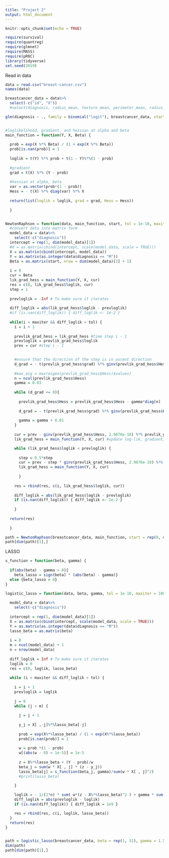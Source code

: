 ```yaml
---
title: "Project 2"
output: html_document
---
```


```r
knitr::opts_chunk$set(echo = TRUE)

require(survival)
require(quantreg)
require(glmnet)
require(MASS)
require(pROC)
library(tidyverse)
set.seed(2019)
```

Read in data

```r

data = read.csv("breast-cancer.csv")
names(data)

breastcancer_data = data%>%
  select(-c("id", "X"))
  #select(diagnosis, radius_mean, texture_mean, perimeter_mean, radius_se, radius_worst)
```

```r

glm(diagnosis ~ ., family = binomial("logit"), breastcancer_data, start = rep(1, 31))


#loglikelihood, gradient, and hessian at alpha and beta
main_function = function(Y, X, Beta) {
  
  prob = exp(X %*% Beta) / (1 + exp(X %*% Beta))
  prob[is.nan(prob)] = 1
  
  loglik = t(Y) %*% prob + t(1 - Y)%*%(1 - prob) 
  
  #gradient 
  grad = t(X) %*% (Y - prob)
  
  #hessian at alpha, beta
  var = as.vector(prob*(1 - prob))
  Hess = - t(X) %*% diag(var) %*% X 
  
  return(list(loglik = loglik, grad = grad, Hess = Hess))
  
  }


NewtonRaphson = function(data, main_function, start, tol = 1e-10, maxiter = 200) {
  #convert data into matrix form
  model_data = data%>%
    select(-c("diagnosis"))
  intercept = rep(1, dim(model_data)[1])
  #X = as.matrix(cbind(intercept, scale(model_data, scale = TRUE)))
  X = as.matrix(cbind(intercept, model_data))
  Y = as.matrix(as.integer(data$diagnosis == "M"))
  Beta = as.matrix(start, nrow = dim(model_data)[2] + 1)
    
  i = 0
  cur = Beta
  lik_grad_hess = main_function(Y, X, cur)
  res = c(0, lik_grad_hess$loglik, cur)
  step = 1
  
  prevloglik = -Inf # To make sure it iterates
  
  diff_loglik = abs(lik_grad_hess$loglik - prevloglik)
  #if (is.nan(diff_loglik)) { diff_loglik <- 1e-2 }
  
  while(i < maxiter && diff_loglik > tol) {
    i = i + 1
    
    prevlik_grad_hess = lik_grad_hess #time step i - 1
    prevloglik = prevlik_grad_hess$loglik
    prev = cur #step i - 1

    
    #ensure that the direction of the step is in ascent direction
    d_grad = - t(prevlik_grad_hess$grad) %*% ginv(prevlik_grad_hess$Hess, 2.9876e-18 ) %*% (prevlik_grad_hess$grad)
    
    #max_eig = max(eigen(prevlik_grad_hess$Hess)$values)
    n = ncol(prevlik_grad_hess$Hess)
    gamma = 0.01
      
    while (d_grad <= 0){
      
      prevlik_grad_hess$Hess = prevlik_grad_hess$Hess - gamma*diag(n)
      
      d_grad = - t(prevlik_grad_hess$grad) %*% ginv(prevlik_grad_hess$Hess, 2.9876e-18 ) %*% (prevlik_grad_hess$grad)
      
      gamma = gamma + 0.01
    }
    
    cur = prev - ginv(prevlik_grad_hess$Hess, 2.9876e-18) %*% prevlik_grad_hess$grad #step find theta for step i 
    lik_grad_hess = main_function(Y, X, cur) #update log-lik, gradient, Hessian for step i 

    while (lik_grad_hess$loglik < prevloglik) {
      
      step = 0.5*step
      cur = prev - step * ginv(prevlik_grad_hess$Hess, 2.9876e-18) %*% prevlik_grad_hess$grad
      lik_grad_hess = main_function(Y, X, cur)
      
      }
    
    res = rbind(res, c(i, lik_grad_hess$loglik, cur)) 
    
    diff_loglik = abs(lik_grad_hess$loglik - prevloglik)
    if (is.nan(diff_loglik)) { diff_loglik <- 1e-2 }
    
    }
  
  return(res)
  
  }

path = NewtonRaphson(breastcancer_data, main_function, start = rep(0, dim(breastcancer_data)[2]))
path[dim(path)[1],]

```

LASSO 

```r

s_function = function(beta, gamma) {
  
  if(abs(beta) - gamma > 0){
    beta_lasso = sign(beta) * (abs(beta) - gamma)}
  else {beta_lasso = 0}
}

logistic_lasso = function(data, beta, gamma, tol = 1e-10, maxiter = 1000) {
  
  model_data = data%>%
    select(-c("diagnosis"))
  
  intercept = rep(1, dim(model_data)[1])
  X = as.matrix(cbind(intercept, scale(model_data, scale = TRUE)))
  Y = as.matrix(as.integer(data$diagnosis == "M"))
  lasso_beta = as.matrix(beta)
  
  i = 0
  m = ncol(model_data) + 1
  n = nrow(model_data)
  
  diff_loglik = Inf # To make sure it iterates
  loglik = 0
  res = c(0, loglik, lasso_beta)
  
  while (i < maxiter && diff_loglik > tol) {
    
    i = i + 1
    prevloglik = loglik
    
    j = 0
    while (j < m) {
      
      j = j + 1
      
      y_j = X[ ,-j]%*%lasso_beta[-j]
      
      prob = exp(X%*%lasso_beta) / (1 + exp(X%*%lasso_beta))
      prob[is.nan(prob)] = 1
      
      w = prob *(1 - prob)
      w[(abs(w - 0) < 1e-5)] = 1e-5 
      
      z = X%*%lasso_beta + (Y - prob)/w
      beta_j = sum(w * X[ , j] * (z - y_j))
      lasso_beta[j] = s_function(beta_j, gamma)/sum(w * X[ , j]^2)
      #print(lasso_beta)

    }
    
    loglik = - 1/(2*n) * sum( w*(z - X%*%lasso_beta)^2 ) + gamma * sum(abs(lasso_beta))
    diff_loglik = abs(prevloglik - loglik)
    if (is.nan(diff_loglik)) { diff_loglik = 1e9 }

    res = rbind(res, c(i, loglik, lasso_beta))
  }
  return(res)
}


path = logistic_lasso(breastcancer_data, beta = rep(1, 31), gamma = 1.5)
dim(path)
path[dim(path)[1],]

```


